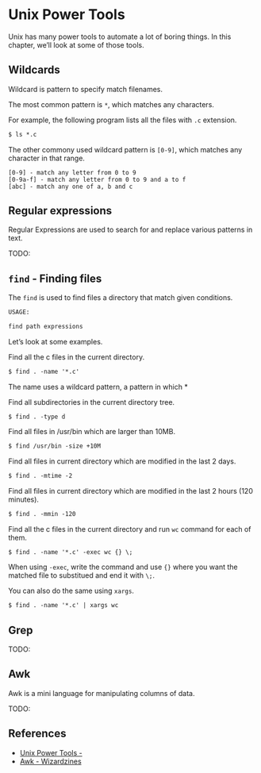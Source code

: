 # Unix Power Tools

Unix has many power tools to automate a lot of boring things. In this chapter, we'll look at some of those tools.

## Wildcards

Wildcard is pattern to specify match filenames.

The most common pattern is `*`, which matches any characters.

For example, the following program lists all the files with `.c` extension.

```txt
$ ls *.c
```

The other commony used wildcard pattern is `[0-9]`, which matches any character in that range.

```
[0-9] - match any letter from 0 to 9
[0-9a-f] - match any letter from 0 to 9 and a to f
[abc] - match any one of a, b and c
```

## Regular expressions

Regular Expressions are used to search for and replace various patterns in text.


TODO:


## `find` - Finding files

The `find` is used to find files a directory that match given conditions.

```txt
USAGE:

find path expressions
```

Let's look at some examples.

Find all the c files in the current directory.

```txt
$ find . -name '*.c'
```

The name uses a wildcard pattern, a pattern in which *


Find all subdirectories in the current directory tree.

```
$ find . -type d
```

Find all files in /usr/bin which are larger than 10MB.

```txt
$ find /usr/bin -size +10M
```

Find all files in current directory which are modified in the last 2 days.

```txt
$ find . -mtime -2
```

Find all files in current directory which are modified in the last 2 hours (120 minutes).

```txt
$ find . -mmin -120
```

Find all the c files in the current directory and run `wc` command for each of them.

```txt
$ find . -name '*.c' -exec wc {} \;
```

When using `-exec`, write the command and use `{}` where you want the matched file to substitued and end it with `\;`.

You can also do the same using `xargs`.

```txt
$ find . -name '*.c' | xargs wc
```

## Grep

TODO:

## Awk

Awk is a mini language for manipulating columns of data.

TODO:

## References

* [Unix Power Tools - ](https://docstore.mik.ua/orelly/unix/upt/index.htm)
* [Awk - Wizardzines](https://wizardzines.com/comics/awk/)